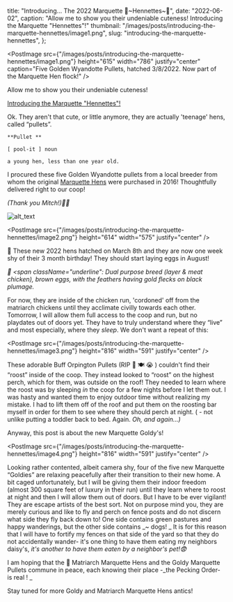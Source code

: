 
  title: "Introducing… The 2022 Marquette 🐣~Hennettes~🐥",
  date: "2022-06-02",
  caption: "Allow me to show you their undeniable cuteness! Introducing the Marquette \"Hennettes\"!"
  thumbnail: "/images/posts/introducing-the-marquette-hennettes/image1.png",
  slug: "introducing-the-marquette-hennettes",
};

<PostImage
  src={"/images/posts/introducing-the-marquette-hennettes/image1.png"}
  height="615"
  width="786"
  justify="center"
  caption="Five Golden Wyandotte Pullets, hatched 3/8/2022.  Now part of the Marquette Hen flock!"
/>

Allow me to show you their undeniable cuteness!

[Introducing the Marquette "Hennettes"!](https://youtu.be/u_jORfgau8A)

Ok. They aren't that cute, or little anymore, they are actually 'teenage' hens, called “pullets”.

    **Pullet **

    [ pool-it ] noun

    a young hen, less than one year old.

I procured these five Golden Wyandotte pullets from a local breeder from whom the original [Marquette Hens](https://statelyhylandmanor.com/introducing-the-marquette-hens/) were purchased in 2016! Thoughtfully delivered right to our coop!

_(Thank you Mitch!)🐔🤍_

![alt_text](images/image2.png "image_tooltip")

<PostImage
  src={"/images/posts/introducing-the-marquette-hennettes/image2.png"}
  height="614"
  width="575"
  justify="center"
/>

🎂 These new 2022 hens hatched on March 8th and they are now one week shy of their 3 month birthday! They should start laying eggs in August!

_🐔 <span className="underline"</span>: Dual purpose breed (layer & meat chicken), brown eggs, with the feathers having gold flecks on black plumage._

For now, they are inside of the chicken run, 'cordoned' off from the matriarch chickens until they acclimate civilly towards each other. Tomorrow, I will allow them full access to the coop and run, but no playdates out of doors yet. They have to truly understand where they “live” and most especially, where they _sleep_. We don't want a repeat of this:

<PostImage
  src={"/images/posts/introducing-the-marquette-hennettes/image3.png"}
  height="816"
  width="591"
  justify="center"
/>

These adorable Buff Orpington Pullets (RIP 🦊 🍽 😭 ) couldn't find their “roost” inside of the coop. They instead looked to “roost” on the highest perch, which for them, was outside on the roof! They needed to learn where the roost was by sleeping _in_ the coop for a few nights before I let them out. I was hasty and wanted them to enjoy outdoor time without realizing my mistake. I had to lift them off of the roof and put them on the roosting bar myself in order for them to see where they should perch at night. ( - not unlike putting a toddler back to bed. Again. _Oh, and again…)_

Anyway, this post is about the new Marquette Goldy's!

<PostImage
  src={"/images/posts/introducing-the-marquette-hennettes/image4.png"}
  height="816"
  width="591"
  justify="center"
/>

Looking rather contented, albeit camera shy, four of the five new Marquette “Goldies” are relaxing peacefully after their transition to their new home. A bit caged unfortunately, but I will be giving them their indoor freedom (almost 300 square feet of luxury in their run) until they learn where to roost at night and then I will allow them out of doors. But I have to be ever vigilant! They are escape artists of the best sort. Not on purpose mind you, they are merely curious and like to fly and perch on fence posts and do not discern what side they fly back down to! One side contains green pastures and happy wanderings, but the other side contains _~ dogs! _ It is for this reason that I will have to fortify my fences on that side of the yard so that they do not accidentally wander- it's one thing to have them eating my neighbors daisy's, _it's another to have them eaten by a neighbor's pet!😨_

I am hoping that the 🧓 Matriarch Marquette Hens and the Goldy Marquette Pullets commune in peace, each knowing their place -_the Pecking Order- is real ! _

Stay tuned for more Goldy and Matriarch Marquette Hens antics!

